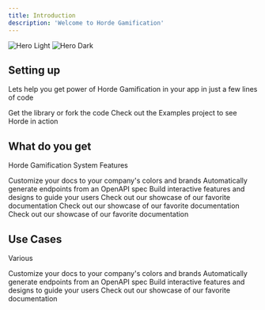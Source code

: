 ```yaml
---
title: Introduction
description: 'Welcome to Horde Gamification'
---
```


<img
    className="block dark:hidden"
    src="/images/hero-light.svg"
    alt="Hero Light"
/>
<img
    className="hidden dark:block"
    src="/images/hero-dark.svg"
    alt="Hero Dark"
/>

## Setting up

Lets help you get power of Horde Gamification in your app in just a few lines of code

<CardGroup cols={2}>
    <Card
        title="Get Started"
        icon="pen-to-square"
        href="quickstart"
    >
        Get the library or fork the code
    </Card>
    <Card
        title="Try out Samples"
        icon="image"
        href="https://github.com/horde-lord/horde/tree/main/Examples"
    >
        Check out the Examples project to see Horde in action
    </Card>
</CardGroup>

## What do you get

Horde Gamification System Features

<CardGroup cols={2}>
    <Card
        title="Opinionated Library"
        icon="palette"
        href="https://mintlify.com/docs/settings/global"
    >
        Customize your docs to your company's colors and brands
    </Card>
    <Card
        title="Free to use Gamification API"
        icon="code"
        href="https://mintlify.com/docs/api-playground/openapi"
    >
        Automatically generate endpoints from an OpenAPI spec
    </Card>
    <Card
        title="Embeddable UI Widgets"
        icon="screwdriver-wrench"
        href="https://mintlify.com/docs/components/accordion"
    >
        Build interactive features and designs to guide your users
    </Card>
    <Card
        title="Currency Exchange"
        icon="stars"
        href="https://mintlify.com/customers"
    >
        Check out our showcase of our favorite documentation
    </Card>
    <Card
        title="Partners"
        icon="stars"
        href="https://mintlify.com/customers"
    >
        Check out our showcase of our favorite documentation
    </Card>
    <Card
        title="Community Tooling"
        icon="stars"
        href="https://mintlify.com/customers"
    >
        Check out our showcase of our favorite documentation
    </Card>
</CardGroup>


## Use Cases

Various 

<CardGroup cols={2}>
    <Card
        title="Launch your currency"
        icon="palette"
        href="https://mintlify.com/docs/settings/global"
    >
        Customize your docs to your company's colors and brands
    </Card>
    <Card
        title="Launch your shop"
        icon="code"
        href="https://mintlify.com/docs/api-playground/openapi"
    >
        Automatically generate endpoints from an OpenAPI spec
    </Card>
    <Card
        title="Build engaged communities"
        icon="screwdriver-wrench"
        href="https://mintlify.com/docs/components/accordion"
    >
        Build interactive features and designs to guide your users
    </Card>
    <Card
        title="Host fun games and contests"
        icon="stars"
        href="https://mintlify.com/customers"
    >
        Check out our showcase of our favorite documentation
    </Card>
    
</CardGroup>

